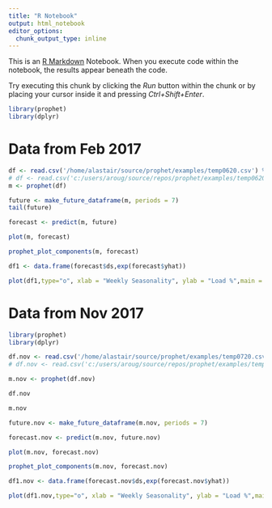 ```yaml
---
title: "R Notebook"
output: html_notebook
editor_options: 
  chunk_output_type: inline
---
```


This is an [R Markdown](http://rmarkdown.rstudio.com) Notebook. When you execute code within the notebook, the results appear beneath the code. 

Try executing this chunk by clicking the *Run* button within the chunk or by placing your cursor inside it and pressing *Ctrl+Shift+Enter*. 

```r
library(prophet)
library(dplyr)
```

# Data from Feb 2017

```r
df <- read.csv('/home/alastair/source/prophet/examples/temp0620.csv') %>% mutate(y=log(y))
# df <- read.csv('c:/users/aroug/source/repos/prophet/examples/temp0620.csv') %>% mutate(y=log(y))
m <- prophet(df)
```
  
  
```r
future <- make_future_dataframe(m, periods = 7)
tail(future)
```

```r
forecast <- predict(m, future)
```

```r
plot(m, forecast)
```

```r
prophet_plot_components(m, forecast)
```

```r
df1 <- data.frame(forecast$ds,exp(forecast$yhat))
```

```r
plot(df1,type="o", xlab = "Weekly Seasonality", ylab = "Load %",main = "Forecast of Load % for Daily Sailing at 0620")
```

# Data from Nov 2017


```r
library(prophet)
library(dplyr)
```

```r
df.nov <- read.csv('/home/alastair/source/prophet/examples/temp0720.csv') %>% mutate(y=log(y))
# df.nov <- read.csv('c:/users/aroug/source/repos/prophet/examples/temp0720.csv') %>% mutate(y=log(y))
```

```r
m.nov <- prophet(df.nov)
```

```r
df.nov
```

```r
m.nov
```

```r
future.nov <- make_future_dataframe(m.nov, periods = 7)
```

```r
forecast.nov <- predict(m.nov, future.nov)
```

```r
plot(m.nov, forecast.nov)
```

```r
prophet_plot_components(m.nov, forecast.nov)
```

```r
df1.nov <- data.frame(forecast.nov$ds,exp(forecast.nov$yhat))
```

```r
plot(df1.nov,type="o", xlab = "Weekly Seasonality", ylab = "Load %",main = "Forecast of Load % for Daily Sailing at 0720")
```


